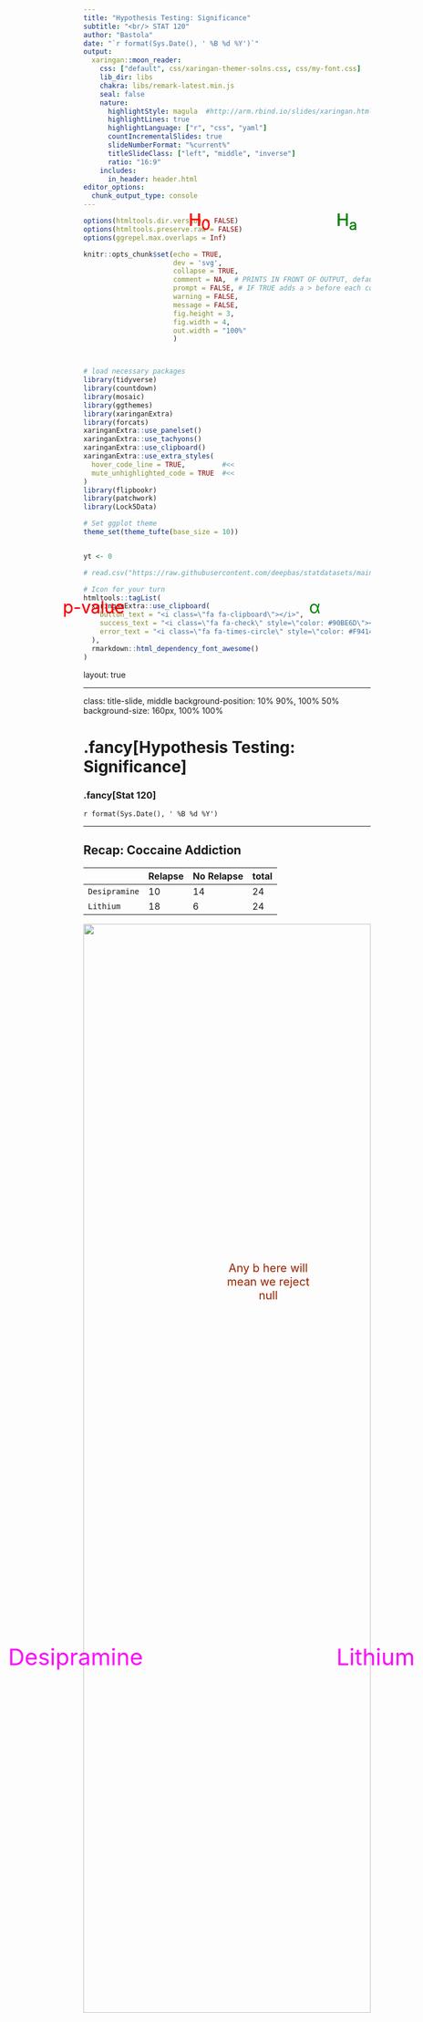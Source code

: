 ```yaml
---
title: "Hypothesis Testing: Significance"
subtitle: "<br/> STAT 120"
author: "Bastola"
date: "`r format(Sys.Date(), ' %B %d %Y')`"
output:
  xaringan::moon_reader:
    css: ["default", css/xaringan-themer-solns.css, css/my-font.css]
    lib_dir: libs
    chakra: libs/remark-latest.min.js
    seal: false
    nature:
      highlightStyle: magula  #http://arm.rbind.io/slides/xaringan.html#77 # idea, magula, googlecode, default
      highlightLines: true
      highlightLanguage: ["r", "css", "yaml"]
      countIncrementalSlides: true
      slideNumberFormat: "%current%"
      titleSlideClass: ["left", "middle", "inverse"]
      ratio: "16:9"
    includes:
      in_header: header.html  
editor_options: 
  chunk_output_type: console
---
```



```r
options(htmltools.dir.version = FALSE)
options(htmltools.preserve.raw = FALSE)
options(ggrepel.max.overlaps = Inf)

knitr::opts_chunk$set(echo = TRUE, 
                      dev = 'svg',
                      collapse = TRUE, 
                      comment = NA,  # PRINTS IN FRONT OF OUTPUT, default is '##' which comments out output
                      prompt = FALSE, # IF TRUE adds a > before each code input
                      warning = FALSE, 
                      message = FALSE,
                      fig.height = 3, 
                      fig.width = 4,
                      out.width = "100%"
                      )



# load necessary packages
library(tidyverse)
library(countdown)
library(mosaic)
library(ggthemes)
library(xaringanExtra)
library(forcats)
xaringanExtra::use_panelset()
xaringanExtra::use_tachyons()
xaringanExtra::use_clipboard()
xaringanExtra::use_extra_styles(
  hover_code_line = TRUE,         #<<
  mute_unhighlighted_code = TRUE  #<<
)
library(flipbookr)
library(patchwork)
library(Lock5Data)

# Set ggplot theme
theme_set(theme_tufte(base_size = 10))


yt <- 0

# read.csv("https://raw.githubusercontent.com/deepbas/statdatasets/main/APM_DougEvansCases.csv")

```



```r
# Icon for your turn
htmltools::tagList(
  xaringanExtra::use_clipboard(
    button_text = "<i class=\"fa fa-clipboard\"></i>",
    success_text = "<i class=\"fa fa-check\" style=\"color: #90BE6D\"></i>",
    error_text = "<i class=\"fa fa-times-circle\" style=\"color: #F94144\"></i>"
  ),
  rmarkdown::html_dependency_font_awesome()
)
```


layout: true
  
<!-- <div class="my-footer"><span>Stat 230</span></div> -->
<!-- this adds the link footer to all slides, depends on my-footer class in css-->

---

class: title-slide, middle
<!-- background-image: url("images/title-image2.png") -->
background-position: 10% 90%, 100% 50%
background-size: 160px, 100% 100%

# .fancy[Hypothesis Testing: Significance]

### .fancy[Stat 120]

`r format(Sys.Date(), ' %B %d %Y')`


---


## Recap: Coccaine Addiction

&nbsp; | Relapse | No Relapse | total
---- | ---- | ----- | -----
`Desipramine` | 10 | 14 | 24
`Lithium` | 18 | 6 | 24


<center>
<img src="images/day13-desipramine1.png" width="100%" height="70%"> <br>
<div style="position: absolute; top: 70%; left: 10%;">
<span style="content: '\2192'; font-size: 40px; color: #FF00FF; text-align: center; white-space: pre-line;">
  <p>Desipramine</p>
</span>
</div>
<div style="position: absolute; top: 70%; left: 70%;">
<span style="content: '\2192'; font-size: 40px; color: #FF00FF; text-align: center; white-space: pre-line;">
  <p>Lithium</p>
</span>
</div>

<a></a>
</center>


---

class: middle

## Recap: Randomization Distribution

.bql.font90[
- In the experiment, 28 people relapsed and 20 people did not relapse. Create cards or slips of paper with 28 "R" values and 20 "N" values.
- Pool these response values together, and randomly divide them into two groups (representing .bold[Desipramine] and .bold[Lithium])
- Calculate your difference in proportions
- Plot your statistic on a dotplot like how `Statkey` does
- To create an entire randomization distribution, we simulate this process many more times with technology: 
]


---

# Randomization

<center>
<img src="images/day13-desipramine2.png" width="50%" height="70%"> <br>
</center>

--

<center>
<img src="images/day13-desipramine3.png" width="50%" height="70%"> <br>
</center>

---


# Randomization

<center>
<img src="images/day13-desipramine2.png" width="50%" height="70%"> <br>
</center>

--

<center>
<img src="images/day13-desipramine4.png" width="50%" height="70%"> <br>
</center>

---


# Randomization: Statkey

<center>
<img src="images/day11-5.png" width="100%" height="70%"> <br>
</center>

---

class: middle

# Formal Decisions

.pull-left[.b[If the p-value is small:]

.bq.font90[
- REJECT $\mathrm{H}_0$
- the sample would be extreme if $\mathrm{H}_0$ were true
- the results are statistically discernible
- we have evidence for $\mathrm{H}_{\mathrm{a}}$
]
]

.pull-right[.b[If the p-value is not small:]

.bq.font90[
- DO NOT REJECT $\mathrm{H}_0$ 
- the sample would not be too extreme if $\mathrm{H}_0$ were true
- the results are not statistically discernible
- the test is inconclusive; either $\mathrm{H}_0$ or $\mathrm{H}_{\mathrm{a}}$ may be true
]
]

---

class: middle

# Significance Level $\&$ Formal  Decisions

.bql[The .bold[significance level], $\alpha$ is  the threshold below which the p-value is deemed small enough to reject the null hypothesis (evidence is statistically discernible).
]

$$ \mathrm{p} \text {-value }<\alpha \quad \Longrightarrow \quad \text { Reject } \mathrm{H}_0 $$
$$\mathrm{p} \text {-value } \geq \alpha \quad \Longrightarrow \text { Do not Reject } \mathrm{H}_0$$
Common levels:
.bq.font80[
- $10 \%$ : need some evidence to reject the null
- $5 \%$ : need moderate evidence to reject the null
- $1 \%$ : need strong evidence to reject the null
]

---

# Statistical Conclusions

Formal decision of hypothesis test, based on $\alpha = 0.05$ :

<center>
<img src="images/day13-2.png" width="100%" height="30%"> <br>
</center>



Informal strength of evidence against H0:


<center>
<img src="images/day13-3.png" width="100%" height="30%"> <br>
</center>


---

# Never Accept $\mathrm{H}_0$

.bql[
- "Do not reject $\mathrm{H}_0$ " is not the same as "accept $\mathrm{H}_0$ "!
- Lack of evidence against $\mathrm{H}_0$ is NOT the same as evidence for $\mathrm{H}_0$ !
]

.pull-left-60[

<br>
<br>

```
For the logical fallacy of believing that a hypothesis 
has been proved to be true, merely because it is not 
contradicted by the available facts, has no more right 
to insinuate itself in statistical than in other kinds 
of scientific reasoning …”
```
<div style="text-align: right; font-family: 'Brush Script MT', cursive;">
  Sir R. A. Fisher
</div>


]

.pull-right-40[
<br>
<center>
<img src="images/Fisher.jpg" width=50%" height="30%"> <br>
</center>

]






---

class: middle

# Errors in Hypothesis Testing

|  | Reject $H_0$ | Do not reject $H_0$ |
| :--- | :--- | :--- |
| $H_0$ true | .red.bold[TYPE I ERROR] | <p style="text-align: center;">&#128516;</p> |
| $H_0$ false | <p style="text-align: center;">&#128516;</p> | .red.bold[TYPE II ERROR] |

<br>

.bq.font90[
- A Type I Error is rejecting a true null (false positive)
- A Type II Error is not rejecting a false null (false negative)
]

---



# Analogy to law



<center>
<p> A person is .red[innocent] until proven .green[guilty]. </p>
<br>
<br>


<p> .red[Evidence] must be beyond the .green[shadow of a doubt] <p>



</center>

<br>
<br>

<br>

.bql[
Types of mistakes in a verdict?


.font120[
\begin{align*}
\text{Convict an innocent} &\Rightarrow \text{Type I error} \\
\text{Release a guilty} &\Rightarrow \text{Type II error}
\end{align*}
]
]



---

# Analogy to law


<center>
<p> A person is .red[innocent] until proven .green[guilty]. </p>
<br>
<br>
<div style="position: absolute; top: 8%; left: 43%;">
<span style="content: '\2192'; font-size: 30px; color: #FF0000; text-align: center; white-space: pre-line;">
  <p>H<sub>0</sub></p>
</span>
</div>

<p> .red[Evidence] must be beyond the .green[shadow of a doubt] <p>


</center>

<br>
<br>

<br>

.bql[
Types of mistakes in a verdict?


.font120[
\begin{align*}
\text{Convict an innocent} &\Rightarrow \text{Type I error} \\
\text{Release a guilty} &\Rightarrow \text{Type II error}
\end{align*}
]
]


---



# Analogy to law


<center>
<p> A person is .red[innocent] until proven .green[guilty]. </p>
<br>
<br>
<div style="position: absolute; top: 8%; left: 43%;">
<span style="content: '\2192'; font-size: 30px; color: #FF0000; text-align: center; white-space: pre-line;">
  <p>H<sub>0</sub></p>
</span>
</div>



<div style="position: absolute; top: 8%; left: 70%;">
<span style="content: '\2192'; font-size: 30px; color: #008000; text-align: center; white-space: pre-line;">
  <p>H<sub>a</sub></p>
</span>
</div>

<p> .red[Evidence] must be beyond the .green[shadow of a doubt] <p>


</center>

<br>
<br>

<br>

.bql[
Types of mistakes in a verdict?


.font120[
\begin{align*}
\text{Convict an innocent} &\Rightarrow \text{Type I error} \\
\text{Release a guilty} &\Rightarrow \text{Type II error}
\end{align*}
]
]


---

# Analogy to law


<center>
<p> A person is .red[innocent] until proven .green[guilty]. </p>
<br>
<br>
<div style="position: absolute; top: 8%; left: 43%;">
<span style="content: '\2192'; font-size: 30px; color: #FF0000; text-align: center; white-space: pre-line;">
  <p>H<sub>0</sub></p>
</span>
</div>

<div style="position: absolute; top: 25%; left: 20%;">
<span style="content: '\2192'; font-size: 30px; color: #FF0000; text-align: center; white-space: pre-line;">
  <p>p-value </p>
</span>
</div>



<div style="position: absolute; top: 8%; left: 70%;">
<span style="content: '\2192'; font-size: 30px; color: #008000; text-align: center; white-space: pre-line;">
  <p>H<sub>a</sub></p>
</span>
</div>

<p> .red[Evidence] must be beyond the .green[shadow of a doubt] <p>


</center>

<br>
<br>

<br>

.bql[
Types of mistakes in a verdict?


.font120[
\begin{align*}
\text{Convict an innocent} &\Rightarrow \text{Type I error} \\
\text{Release a guilty} &\Rightarrow \text{Type II error}
\end{align*}
]
]

---



# Analogy to law


<center>
<p> A person is .red[innocent] until proven .green[guilty]. </p>
<br>
<br>
<div style="position: absolute; top: 8%; left: 43%;">
<span style="content: '\2192'; font-size: 30px; color: #FF0000; text-align: center; white-space: pre-line;">
  <p>H<sub>0</sub></p>
</span>
</div>

<div style="position: absolute; top: 25%; left: 20%;">
<span style="content: '\2192'; font-size: 30px; color: #FF0000; text-align: center; white-space: pre-line;">
  <p>p-value </p>
</span>
</div>

<div style="position: absolute; top: 25%; left: 65%;">
<span style="content: '\2192'; font-size: 30px; color: #008000; text-align: center; white-space: pre-line;">
  <p>&alpha;</p>
</span>
</div>

<div style="position: absolute; top: 8%; left: 70%;">
<span style="content: '\2192'; font-size: 30px; color: #008000; text-align: center; white-space: pre-line;">
  <p>H<sub>a</sub></p>
</span>
</div>

<p> .red[Evidence] must be beyond the .green[shadow of a doubt] <p>


</center>

<br>
<br>

<br>

.bql[
Types of mistakes in a verdict?


.font120[
\begin{align*}
\text{Convict an innocent} &\Rightarrow \text{Type I error} \\
\text{Release a guilty} &\Rightarrow \text{Type II error}
\end{align*}
]
]


---


class: middle

#  $\alpha=$ Probability of Type I Error

.out-t[
The significance level $\alpha$ controls the type I error rate.
]

.pull-left[
<br>
.bq.font70[
- Recall the Florida Lakes slope test: $$\mathrm{H}_0: \beta=0 \quad \mathrm{H}_{\mathrm{a}}: \beta<0$$

- If $\mathrm{H}_0$ is true and $\alpha=0.05$, then $5 \%$ of sample slopes will be lower red tail $(b \leq 0.06)$.

- $5 \%$ of the sample slopes will give $p$-values less than $0.05$, so $5 \%$ of statistics will lead to rejecting $\mathrm{H}_0$ if it is true (Type I error)!!!

]
]


.pull-right[

<center>
<img src="images/day13-1.png" width="90%" height="90%"> <br>
<a>Null distribution</a>
</center>

]

---

class: middle

#  $\alpha=$ Probability of Type I Error

.out-t[
The significance level $\alpha$ controls the type I error rate.
]

.pull-left[
<br>
.bq.font70[
- Recall the Florida Lakes slope test: $$\mathrm{H}_0: \beta=0 \quad \mathrm{H}_{\mathrm{a}}: \beta<0$$

- If $\mathrm{H}_0$ is true and $\alpha=0.05$, then $5 \%$ of sample slopes will be lower red tail $(b \leq 0.06)$.

- $5 \%$ of the sample slopes will give $p$-values less than $0.05$, so $5 \%$ of statistics will lead to rejecting $\mathrm{H}_0$ if it is true (Type I error)!!!

]
]


.pull-right[

<center>
<img src="images/day13-1.png" width="90%" height="90%"> <br>
<div style="position: absolute; top: 55%; left: 50%;">
<span style="content: '\2192'; font-size: 20px; color: #920; text-align: center; white-space: pre-line;">
  <p>Any b here will <br> mean we reject <br> null</p>
   <i class="gg-arrow-long-right"></i>
</span>
</div>
<a>Null distribution</a>
</center>

]

---

class: middle

# Selecting a significance level

.bql.font90[
Decreasing $\alpha$ will lower your Type I error rate (makes it harder to reject the null)
  - but it will also increase your type II error rate (makes it harder to accept a true alternative)
]

---

class: middle

# Selecting a significance level


.bq[
If a Type I error (rejecting a true null) is much worse than a Type II error, we may choose a smaller $\alpha$, like $\alpha=0.01$ (need lots of evidence to reject null).
  - E.g. sending an innocent person to jail
  ]
  
---

class: middle

# Selecting a significance level

.bq[
If a Type II error (not rejecting a false null) is much worse than a Type I error, we may choose a larger $\alpha$, like $\alpha=0.10$
- E.g. a false negative test for a serious disease
]


---

class: action

# <i class="fa fa-pencil-square-o" style="font-size:48px;color:purple">&nbsp;Your&nbsp;Turn&nbsp;`r (yt <- yt + 1)`</i>    

.pull-left-40[
![](https://media.giphy.com/media/RKApDdwsQ6jkwd6RNn/giphy.gif)
]

<br>


.pull-right[
<br>

.bql[

- Let's go over to the [course helper page](https://stat120-fall23.netlify.app/)
- Please do the class activity and let me know if you have any questions
- Feel free to talk to your neighbor
]
]

`r countdown(minutes = 10, seconds = 00, top = 0 , color_background = "inherit", padding = "3px 4px", font_size = "2em")`

